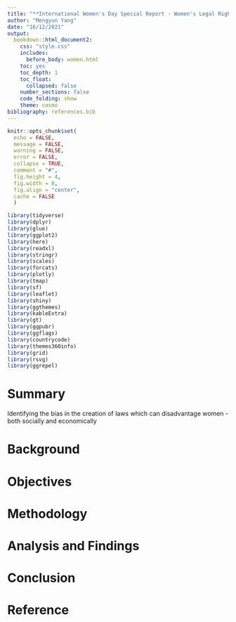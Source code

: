```yaml
---
title: "**International Women's Day Special Report - Women's Legal Rights**"
author: "Mengyun Yang"
date: "16/12/2021"
output: 
  bookdown::html_document2:
    css: "style.css"
    includes:
      before_body: women.html
    toc: yes
    toc_depth: 1
    toc_float:
      collapsed: false
    number_sections: false
    code_folding: show
    theme: cosmo
bibliography: references.bib  
---
```


```r
knitr::opts_chunk$set(
  echo = FALSE,
  message = FALSE,
  warning = FALSE,
  error = FALSE, 
  collapse = TRUE,
  comment = "#",
  fig.height = 4,
  fig.width = 8,
  fig.align = "center",
  cache = FALSE
  )
```

```r
library(tidyverse)
library(dplyr)
library(glue)
library(ggplot2)
library(here)
library(readxl)
library(stringr)
library(scales)
library(forcats)
library(plotly)
library(tmap)
library(sf)
library(leaflet)
library(shiny)
library(ggthemes)
library(kableExtra)
library(gt)
library(ggpubr)
library(ggflags)
library(countrycode)
library(themes360info)
library(grid)
library(rsvg)
library(ggrepel)
```





# Summary
Identifying the bias in the creation of laws which can disadvantage women - both socially and economically

# Background


# Objectives 


# Methodology


# Analysis and Findings


# Conclusion


# Reference



